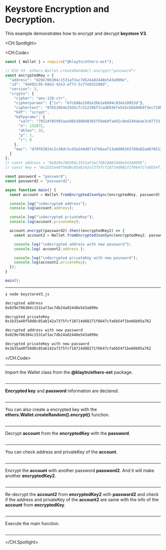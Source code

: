 # Keystore Encryption and Decryption.
This example demonstrates how to encrypt and decrypt **keystore V3**.

<CH.Spotlight>

<CH.Code>

```js keystoreV3.js
const { Wallet } = require("@klaytn/ethers-ext");

// Eth V3. ethers.Wallet.createRandom().encrypt("password")
const encryptedKey = {
  "address": "029e786304c1531af3ac7db24a02448e543a099e",
  "id": "9d492c95-b9e3-42e3-af73-5c77e932208d",
  "version": 3,
  "crypto": {
    "cipher": "aes-128-ctr",
    "cipherparams": {"iv": "bfcb88a1501e2bb1e6694c03da18953d"},
    "ciphertext": "076510b4e25d5cfc31239bffcad6036fe543cbbb04b9f3ec719bf4f61b58fc05",
    "kdf": "scrypt",
    "kdfparams": {
      "salt": "79124f05995aae98b3088d8365f59a6dfadd1c9ed249abae3c07733f4cbbee53",
      "n": 131072,
      "dklen": 32,
      "p": 1,
      "r": 8
    },
    "mac": "d70f83824c2c30dc5cd3a244d87147b6aa713a6000165789a82a467651284ac7"
  }
};
// const address = "0x029e786304c1531aF3aC7db24A02448e543A099E";
// const key = "0x1b33a48f58d8c85ab142a7375fcf18714d88271f6647cfa6b54f1be66b05a762";

const password = "password";
const password2 = "password2";

async function main() {
  const account = Wallet.fromEncryptedJsonSync(encryptedKey, password);

  console.log("\ndecrypted address");
  console.log(account.address);

  console.log("\ndecrypted privateKey");
  console.log(account.privateKey);

  account.encrypt(password2).then((encryptedKey2) => {
    const account2 = Wallet.fromEncryptedJsonSync(encryptedKey2, password2);

    console.log("\ndecrypted address with new password");
    console.log( account2.address );

    console.log("\ndecrypted privateKey with new password");
    console.log(account2.privateKey);
  });
}

main();


```

---

```zsh output
❯ node keystoreV3.js

decrypted address
0x029e786304c1531af3ac7db24a02448e543a099e

decrypted privateKey
0x1b33a48f58d8c85ab142a7375fcf18714d88271f6647cfa6b54f1be66b05a762

decrypted address with new password
0x029e786304c1531af3ac7db24a02448e543a099e

decrypted privateKey with new password
0x1b33a48f58d8c85ab142a7375fcf18714d88271f6647cfa6b54f1be66b05a762
```

</CH.Code>

---
Import the Wallet class from the **@klaytn/ethers-ext** package.

```js keystoreV3.js focus=1

```

---
**Encrypted key** and **password** information are declared.
```js keystoreV3.js focus=3:27

```

---
You can also create a encrypted key with the **ethers.Wallet.createRandom().encrypt()** function.
```js keystoreV3.js focus=3

```

---
Decrypt **account** from the **encryptedKey** with the **password**.
```js keystoreV3.js focus=30

```

---
You can check address and privateKey of the **account**. 
```js keystoreV3.js focus=32:36

```

---
Encrypt the **account** with another password **password2**. And it will make another **encryptedKey2**. 

```js keystoreV3.js focus=38

```

---
Re-decrypt the **account2** from **encryptedKey2** with **password2** and check if the address and privateKey of the **account2** are same with the info of the **account** from **encryptedKey**. 

```js keystoreV3.js focus=39:45

```

---
Execute the main function.

```js keystoreV3.js focus=49

```

---
</CH.Spotlight>
